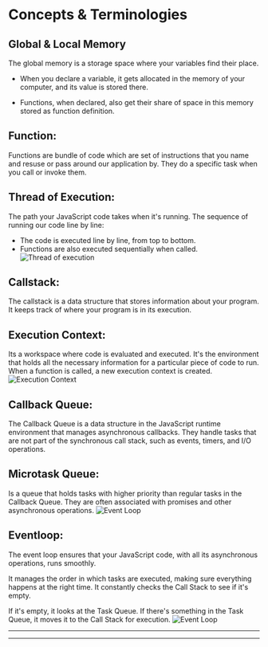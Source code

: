 
# Concepts & Terminologies


## Global & Local Memory 
The global memory is a storage space where your variables find their place.

- When you declare a variable, it gets allocated in the memory of your computer, and its value is stored there.

- Functions, when declared, also get their share of space in this memory stored  as function definition.

## Function:
Functions are bundle of code which are set of instructions that you name and resuse or pass around our application by. They do a specific task when you call or invoke them.

## Thread of Execution: 
The path your JavaScript code takes when it's running. The sequence of running our code line by line:

- The code is executed line by line, from top to bottom.
- Functions are also executed sequentially when called.
![Thread of execution](/thread.gif)

## Callstack:
The callstack is a data structure that stores information about your program. It keeps track of where your program is in its execution.

## Execution Context:
Its a workspace where code is evaluated and executed. It's the environment that holds all the necessary information for a particular piece of code to run.
When a function is called, a new execution context is created.
![Execution Context](/execution.gif)

## Callback Queue:
The Callback Queue is a data structure in the JavaScript runtime environment that manages asynchronous callbacks.
They handle tasks that are not part of the synchronous call stack, such as events, timers, and I/O operations.


## Microtask Queue:
 Is a queue that holds tasks with higher priority than regular tasks in the Callback Queue. 
 They are often associated with promises and other asynchronous operations.
 ![Event Loop](/microtask.gif)

 ## Eventloop:
The event loop ensures that your JavaScript code, with all its asynchronous operations, runs smoothly. 

It manages the order in which tasks are executed, making sure everything happens at the right time.
It constantly checks the Call Stack to see if it's empty. 

If it's empty, it looks at the Task Queue.
If there's something in the Task Queue, it moves it to the Call Stack for execution.
![Event Loop](/eventloop.avif)

---


---
